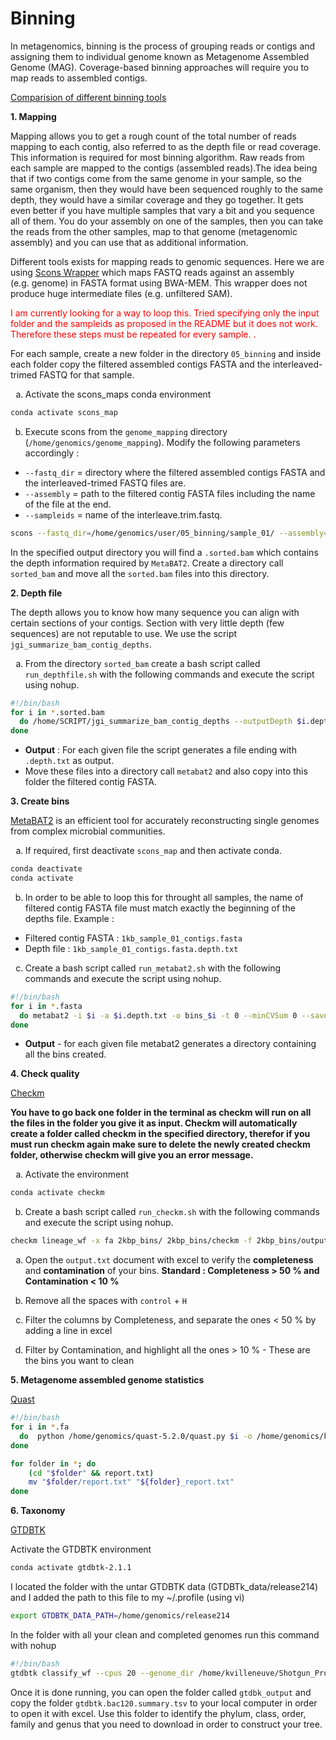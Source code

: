 # Binning 

In metagenomics, binning is the process of grouping reads or contigs and assigning them to individual genome known as Metagenome Assembled Genome (MAG). Coverage-based binning approaches will require you to map reads to assembled contigs. 

[Comparision of different binning tools](https://bitbucket.org/berkeleylab/metabat/wiki/Home)

**1. Mapping**

Mapping allows you to get a rough count of the total number of reads mapping to each contig, also referred to as the depth file or read coverage. This information is required for most binning algorithm. Raw reads from each sample are mapped to the contigs (assembled reads).The idea being that if two contigs come from the same genome in your sample, so the same organism, then they would have been sequenced roughly to the same depth, they would have a similar coverage and they go together. It gets even better if you have multiple samples that vary a bit and you sequence all of them. You do your assembly on one of the samples, then you can take the reads from the other samples, map to that genome (metagenomic assembly) and you can use that as additional information. 

Different tools exists for mapping reads to genomic sequences. Here we are using [Scons Wrapper ](https://github.com/imrambo/genome_mapping) which maps FASTQ reads against an assembly (e.g. genome) in FASTA format using BWA-MEM. This wrapper does not produce huge intermediate files (e.g. unfiltered SAM). 

<font color='red'>I am currently looking for a way to loop this. Tried specifying only the input folder and the sampleids as proposed in the README but it does not work. Therefore these steps must be repeated for every sample. .</font>

For each sample, create a new folder in the directory `05_binning` and inside each folder copy the filtered assembled contigs FASTA and the interleaved-trimed FASTQ for that sample.

a) Activate the scons_maps conda environment
```bash
conda activate scons_map
```

b) Execute scons from the `genome_mapping` directory (`/home/genomics/genome_mapping`). Modify the following parameters accordingly :  

- `--fastq_dir` = directory where the filtered assembled contigs FASTA and the interleaved-trimed FASTQ files are.
- `--assembly` = path to the filtered contig FASTA files including the name of the file at the end. 
- `--sampleids` = name of the interleave.trim.fastq. 

```bash
scons --fastq_dir=/home/genomics/user/05_binning/sample_01/ --assembly=/home/genomics/user/05_binning/sample_01/1kb_sample_01_contigs.fasta --outdir=/home/genomics/user/05_binning/sample_01/output --sampleids=sample_01.fastq.interleave.fastq.trim.fastq --align_thread=5 --samsort_thread=5 --samsort_mem=768M --nheader=0 --tmpdir=/home/genomics/tmp --logfile=mapping.log
```

In the specified output directory you will find a `.sorted.bam` which contains the depth information required by `MetaBAT2`. Create a directory call `sorted_bam` and move all the `sorted.bam` files into this directory. 

**2. Depth file**

The depth allows you to know how many sequence you can align with certain sections of your contigs. Section with very little depth (few sequences) are not reputable to use. We use the script `jgi_summarize_bam_contig_depths`.  

a) From the directory `sorted_bam` create a bash script called `run_depthfile.sh` with the following commands and execute the script using nohup.
```bash
#!/bin/bash
for i in *.sorted.bam
  do /home/SCRIPT/jgi_summarize_bam_contig_depths --outputDepth $i.depth.txt --pairedContigs $i.paired.txt $i
done 
```

- **Output** : For each given file the script generates a file ending with `.depth.txt` as output. 
- Move these files into a directory call `metabat2` and also copy into this folder the filtered contig FASTA. 

**3. Create bins**

[MetaBAT2](https://bitbucket.org/berkeleylab/metabat/src/master/) is an efficient tool for accurately reconstructing single genomes from complex microbial communities. 

a) If required, first deactivate `scons_map` and then activate conda. 
```bash
conda deactivate
conda activate
```

b) In order to be able to loop this for throught all samples, the name of filtered contig FASTA file must match exactly the beginning of the depths file. Example : 

- Filtered contig FASTA : `1kb_sample_01_contigs.fasta`
- Depth file : `1kb_sample_01_contigs.fasta.depth.txt`

c) Create a bash script called `run_metabat2.sh` with the following commands and execute the script using nohup.
```bash
#!/bin/bash
for i in *.fasta
  do metabat2 -i $i -a $i.depth.txt -o bins_$i -t 0 --minCVSum 0 --saveCls -d -v --minCV 0.1 -m 1000
done 
```

- **Output** - for each given file metabat2 generates a directory containing all the bins created. 

**4. Check quality**

[Checkm](https://github.com/Ecogenomics/CheckM/wiki)

**You have to go back one folder in the terminal as checkm will run on all the files in the folder you give it as input. Checkm will automatically create a folder called checkm in the specified directory, therefor if you must run checkm again make sure to delete the newly created checkm folder, otherwise checkm will give you an error message.** 

a) Activate the environment
```bash
conda activate checkm
```

b) Create a bash script called `run_checkm.sh` with the following commands and execute the script using nohup.
```bash
checkm lineage_wf -x fa 2kbp_bins/ 2kbp_bins/checkm -f 2kbp_bins/output.txt -t 48 
```


a. Open the `output.txt` document with excel to verify the **completeness** and **contamination** of your bins. 
**Standard : Completeness > 50 % and Contamination < 10 %**

b. Remove all the spaces with `control` + `H`

c. Filter the columns by Completeness, and separate the ones < 50 % by adding a line in excel 

d. Filter by Contamination, and highlight all the ones > 10 % - These are the bins you want to clean

**5. Metagenome assembled genome statistics**

[Quast]()

```bash
#!/bin/bash
for i in *.fa
  do  python /home/genomics/quast-5.2.0/quast.py $i -o /home/genomics/karine/stleonard/E4-2/quast_out/$i --threads 48 --no-check --no-plots --no-html --no-icarus
done
```

```bash
for folder in *; do
    (cd "$folder" && report.txt)  
    mv "$folder/report.txt" "${folder}_report.txt"
done
```

**6. Taxonomy**

[GTDBTK](https://github.com/Ecogenomics/GTDBTk)

Activate the GTDBTK environment
```bash
conda activate gtdbtk-2.1.1
``` 

I located the folder with the untar GTDBTK data (GTDBTk_data/release214) and I added the path to this file to my ~/.profile (using vi)
```bash
export GTDBTK_DATA_PATH=/home/genomics/release214
```

In the folder with all your clean and completed genomes run this command with nohup

```bash
#!/bin/bash
gtdbtk classify_wf --cpus 20 --genome_dir /home/kvilleneuve/Shotgun_Project/saumure/05_binning/complete_bins_1500bp --out_dir /home/kvilleneuve/Shotgun_Project/saumure/05_binning/complete_bins_1500bp/gtdbk_output -x fa
```


Once it is done running, you can open the folder called `gtdbk_output` and copy the folder `gtdbtk.bac120.summary.tsv` to your local computer in order to open it with excel. Use this folder to identify the phylum, class, order, family and genus that you need to download in order to construct your tree. 
